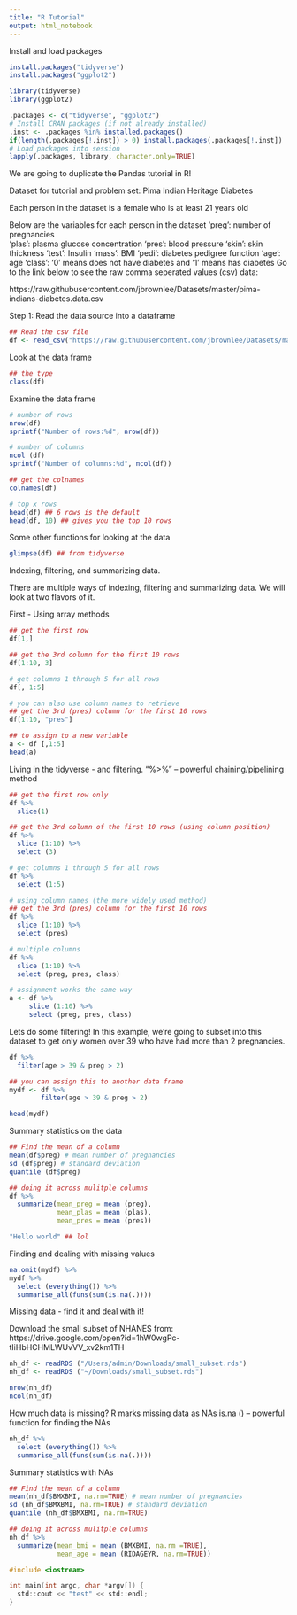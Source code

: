 ```yaml
---
title: "R Tutorial"
output: html_notebook
---
```


Install and load packages
```r
install.packages("tidyverse")
install.packages("ggplot2")

library(tidyverse)
library(ggplot2)
```

```r
.packages <- c("tidyverse", "ggplot2")
# Install CRAN packages (if not already installed)
.inst <- .packages %in% installed.packages()
if(length(.packages[!.inst]) > 0) install.packages(.packages[!.inst])
# Load packages into session
lapply(.packages, library, character.only=TRUE)
```

We are going to duplicate the Pandas tutorial in R!

Dataset for tutorial and problem set:
Pima Indian Heritage Diabetes

Each person in the dataset is a female who is at least 21 years old

Below are the variables for each person in the dataset
  'preg': number of pregnancies  
  'plas': plasma glucose concentration 
  'pres': blood pressure 
  'skin': skin thickness
  'test': Insulin
  'mass': BMI
  'pedi': diabetes pedigree function
  'age': age
  'class': '0' means does not have diabetes and '1' means has diabetes
Go to the link below to see the raw comma seperated values (csv) data:

https://raw.githubusercontent.com/jbrownlee/Datasets/master/pima-indians-diabetes.data.csv

Step 1: Read the data source into a dataframe
```r
## Read the csv file
df <- read_csv("https://raw.githubusercontent.com/jbrownlee/Datasets/master/pima-indians-diabetes.data.csv", col_names = c("preg", "plas", "pres", "skin", "test", "mass", "predi", "age", "class"))

```

Look at the data frame
```r
## the type 
class(df)
```


Examine the data frame
```r
# number of rows
nrow(df)
sprintf("Number of rows:%d", nrow(df))

# number of columns
ncol (df)
sprintf("Number of columns:%d", ncol(df))

## get the colnames
colnames(df)

# top x rows
head(df) ## 6 rows is the default
head(df, 10) ## gives you the top 10 rows
```
Some other functions for looking at the data
```r
glimpse(df) ## from tidyverse
```

Indexing, filtering, and summarizing data.

There are multiple ways of indexing, filtering and summarizing data. We will look at two flavors of it.

First - Using array methods
```r
## get the first row
df[1,]

## get the 3rd column for the first 10 rows
df[1:10, 3]

# get columns 1 through 5 for all rows
df[, 1:5]

# you can also use column names to retrieve 
## get the 3rd (pres) column for the first 10 rows
df[1:10, "pres"]

## to assign to a new variable
a <- df [,1:5]
head(a)

```

Living in the tidyverse - and filtering. 
"%>%" -- powerful chaining/pipelining method
```r
## get the first row only
df %>%
  slice(1)

## get the 3rd column of the first 10 rows (using column position)
df %>%
  slice (1:10) %>%
  select (3)

# get columns 1 through 5 for all rows
df %>%
  select (1:5)

# using column names (the more widely used method)
## get the 3rd (pres) column for the first 10 rows
df %>%
  slice (1:10) %>%
  select (pres)

# multiple columns
df %>%
  slice (1:10) %>%
  select (preg, pres, class)

# assignment works the same way
a <- df %>%
     slice (1:10) %>%
     select (preg, pres, class)
```

Lets do some filtering!
In this example, we're going to subset into this dataset to get only women over 39 who have had more than 2 pregnancies.

```r
df %>%
  filter(age > 39 & preg > 2) 

## you can assign this to another data frame
mydf <- df %>%
        filter(age > 39 & preg > 2)

head(mydf)
```

Summary statistics on the data
```r
## Find the mean of a column
mean(df$preg) # mean number of pregnancies
sd (df$preg) # standard deviation
quantile (df$preg)

## doing it across mulitple columns
df %>%
  summarize(mean_preg = mean (preg),
            mean_plas = mean (plas),
            mean_pres = mean (pres))

"Hello world" ## lol

```

Finding and dealing with missing values

```r

na.omit(mydf) %>%
mydf %>%
  select (everything()) %>%
  summarise_all(funs(sum(is.na(.))))
```

Missing data - find it and deal with it!

Download the small subset of NHANES from: https://drive.google.com/open?id=1hW0wgPc-tIiHbHCHMLWUvVV_xv2km1TH
```r
nh_df <- readRDS ("/Users/admin/Downloads/small_subset.rds")
nh_df <- readRDS ("~/Downloads/small_subset.rds")

nrow(nh_df)
ncol(nh_df)
```

How much data is missing? R marks missing data as NAs
is.na () -- powerful function for finding the NAs
```r
nh_df %>%
  select (everything()) %>%
  summarise_all(funs(sum(is.na(.))))

```


Summary statistics with NAs
```r
## Find the mean of a column
mean(nh_df$BMXBMI, na.rm=TRUE) # mean number of pregnancies
sd (nh_df$BMXBMI, na.rm=TRUE) # standard deviation
quantile (nh_df$BMXBMI, na.rm=TRUE)

## doing it across mulitple columns
nh_df %>%
  summarize(mean_bmi = mean (BMXBMI, na.rm =TRUE),
            mean_age = mean (RIDAGEYR, na.rm=TRUE))
```

```c

#include <iostream>

int main(int argc, char *argv[]) {
  std::cout << "test" << std::endl;
}

```
